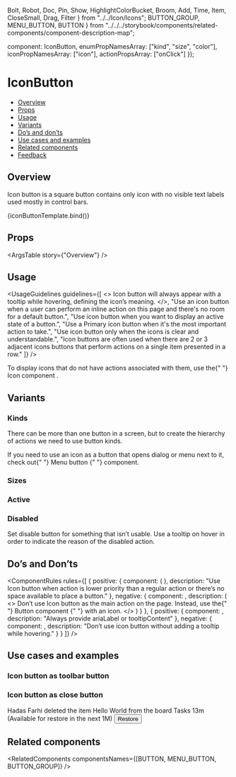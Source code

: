   Bolt,
  Robot,
  Doc,
  Pin,
  Show,
  HighlightColorBucket,
  Broom,
  Add,
  Time,
  Item,
  CloseSmall,
  Drag,
  Filter
} from "../../Icon/Icons";
  BUTTON_GROUP,
  MENU_BUTTON,
  BUTTON
} from "../../../storybook/components/related-components/component-description-map";

  component: IconButton,
  enumPropNamesArray: ["kind", "size", "color"],
  iconPropNamesArray: ["icon"],
  actionPropsArray: ["onClick"]
});

<Meta
  title="Buttons/Icon Button"
  component={IconButton}
  argTypes={metaSettings.argTypes}
  decorators={metaSettings.decorators}
/>

<!--- Component template -->


<!--- Component documentation -->

# IconButton

- [Overview](#overview)
- [Props](#props)
- [Usage](#usage)
- [Variants](#variants)
- [Do’s and don’ts](#dos-and-donts)
- [Use cases and examples](#use-cases-and-examples)
- [Related components](#related-components)
- [Feedback](#feedback)

## Overview

Icon button is a square button contains only icon with no visible text labels used mostly in control bars.

<Canvas>
  <Story name="Overview" args={{ ariaLabel: "Add", icon: Add }}>
    {iconButtonTemplate.bind()}
  </Story>
</Canvas>

## Props

<ArgsTable story={"Overview"} />

## Usage

<UsageGuidelines
  guidelines={[
    <>
      Icon button will always appear with a <Link href="/?path=/docs/popover-tooltip--overview">tooltip</Link> while
      hovering, defining the icon’s meaning.
    </>,
    "Use an icon button when a user can perform an inline action on this page and there's no room for a default button.",
    "Use icon button when you want to display an active state of a button.",
    "Use a Primary icon button when it's the most important action to take.",
    "Use icon button only when the icons is clear and understandable.",
    "Icon buttons are often used when there are 2 or 3 adjacent icons buttons that perform actions on a single item presented in a row."
  ]}
/>

<Tip title="Check yourself">
  To display icons that do not have actions associated with them, use the{" "}
  <Link href="/?path=/docs/components-icon--overview" size={Link.sizes.SMALL} withoutSpacing>
    Icon component
  </Link>
  .
</Tip>

## Variants

### Kinds

There can be more than one button in a screen, but to create the hierarchy of actions we need to use button kinds.

<Canvas>
  <Story name="Kinds">
    <div style={{ display: "flex", justifyContent: "space-evenly", alignItems: "center", width: "100%" }}>
      <IconButton icon={Bolt} kind={IconButton.kinds.PRIMARY} ariaLabel="My primary IconButton" />
      <IconButton icon={Bolt} kind={IconButton.kinds.SECONDARY} ariaLabel="My secondary IconButton" />
      <IconButton icon={Bolt} kind={IconButton.kinds.TERTIARY} ariaLabel="My tertiary IconButton" />
    </div>
  </Story>
</Canvas>

<Tip>
  If you need to use an icon as a button that opens dialog or menu next to it, check out{" "}
  <Link href="/?path=/docs/buttons-menubutton--overview" size={Link.sizes.SMALL} withoutSpacing>
    Menu button
  </Link>{" "}
  component.
</Tip>

### Sizes

<Canvas>
  <Story name="Sizes">
    <div style={{ display: "flex", justifyContent: "space-evenly", alignItems: "center", width: "100%" }}>
      <IconButton
        key="xxs"
        icon={Robot}
        kind={IconButton.kinds.SECONDARY}
        size={IconButton.sizes.XXS}
        ariaLabel="My xxs IconButton"
      />
      <IconButton
        key="xs"
        icon={Robot}
        kind={IconButton.kinds.SECONDARY}
        size={IconButton.sizes.XS}
        ariaLabel="My xs IconButton"
      />
      <IconButton
        key="small"
        icon={Robot}
        kind={IconButton.kinds.SECONDARY}
        size={IconButton.sizes.SMALL}
        ariaLabel="My small IconButton"
      />
      <IconButton
        key="medium"
        icon={Robot}
        kind={IconButton.kinds.SECONDARY}
        size={IconButton.sizes.MEDIUM}
        ariaLabel="My medium IconButton"
      />
      <IconButton
        key="large"
        icon={Robot}
        kind={IconButton.kinds.SECONDARY}
        size={IconButton.sizes.LARGE}
        ariaLabel="My large IconButton"
      />
    </div>
  </Story>
</Canvas>

### Active

<Canvas>
  <Story name="Active">
    <div style={{ display: "flex", justifyContent: "space-evenly", alignItems: "center", width: "100%" }}>
      <IconButton icon={Doc} kind={IconButton.kinds.PRIMARY} ariaLabel="My small active IconButton" active />
      <IconButton icon={Doc} kind={IconButton.kinds.SECONDARY} ariaLabel="My active medium IconButton" active />
      <IconButton icon={Doc} kind={IconButton.kinds.TERTIARY} ariaLabel="My active large IconButton" active />
    </div>
  </Story>
</Canvas>

### Disabled

Set disable button for something that isn’t usable. Use a tooltip on hover in order to indicate the reason of the disabled action.

<Canvas>
  <Story name="Disabled">
    <div style={{ display: "flex", justifyContent: "space-evenly", alignItems: "center", width: "100%" }}>
      <IconButton
        icon={Doc}
        kind={IconButton.kinds.PRIMARY}
        ariaLabel="My small disabled IconButton"
        disabled
        disabledReason="This function is not available"
      />
      <IconButton
        icon={Doc}
        kind={IconButton.kinds.SECONDARY}
        ariaLabel="My disabled medium IconButton"
        disabled
        disabledReason="This function is not available"
      />
      <IconButton
        icon={Doc}
        kind={IconButton.kinds.TERTIARY}
        ariaLabel="My disabled large IconButton"
        disabled
        disabledReason="This function is not available"
      />
    </div>
  </Story>
</Canvas>

## Do’s and Don’ts

<ComponentRules
  rules={[
    {
      positive: {
        component: (
          <DialogContentContainer>
            <IconButton icon={Pin} ariaLabel="Pin to top" />
            <IconButton icon={Show} ariaLabel="Show all" />
            <IconButton icon={HighlightColorBucket} ariaLabel="Show color" />
            <IconButton icon={Broom} ariaLabel="Clear style" />
          </DialogContentContainer>
        ),
        description:
          "Use Icon button when action is lower priority than a regular action or there’s no space available to place a button."
      },
      negative: {
        component: <IconButton icon={Add} kind={IconButton.kinds.PRIMARY} ariaLabel="Add item" />,
        description: (
          <>
            Don’t use Icon button as the main action on the page. Instead, use the{" "}
            <Link href="/?path=/docs/buttons-button--overview" withoutSpacing>
              Button component
            </Link>{" "}
            with an icon.
          </>
        )
      }
    },
    {
      positive: {
        component: <IconButton icon={Bolt} ariaLabel="Quick Search" />,
        description: "Always provide ariaLabel or tooltipContent"
      },
      negative: {
        component: <IconButton icon={Bolt} />,
        description: "Don’t use icon button without adding a tooltip while hovering."
      }
    }
  ]}
/>

## Use cases and examples

### Icon button as toolbar button

<Canvas>
  <Story name="Icon button as toolbar button">
    <Flex
      className={classes.dashboard}
      direction={Flex.directions.COLUMN}
      align={Flex.align.START}
      style={{ width: "50%" }}
    >
      <Flex className={classes.dashboardHeader} gap={Flex.gaps.SMALL}>
        <Icon icon={Drag} />
        <Heading type={Heading.types.h5} value="Widget name" />
        <IconButton icon={Filter} ariaLabel="Filter the widget by everything" size={IconButton.sizes.SMALL} />
      </Flex>
      <div className={classes.dashboardContent} />
    </Flex>
  </Story>
</Canvas>

### Icon button as close button

<Canvas>
  <Story name="Icon button as close button">
    <Flex style={{ width: "100%" }}>
      <Flex className={classes.recycleBin} style={{ width: "100%" }} justify={Flex.justify.START} gap={Flex.gaps.LARGE}>
        <Flex
          direction={Flex.directions.COLUMN}
          className={classes.recycleBinTitleContainer}
          justify={Flex.justify.CENTER}
        >
          <Icon icon={Item} iconSize={40} />
          <Heading
            className={classes.recycleBinTitle}
            type={Heading.types.h5}
            value="Item"
            id="monday-recycle-bin-title"
          />
        </Flex>
        <Avatar size={Avatar.sizes.LARGE} src={person1} type={Avatar.types.IMG} />
        <Flex
          direction={Flex.directions.COLUMN}
          className={classes.recycleBinContent}
          align={Flex.justify.START}
          ariaLabelledby="monday-recycle-bin-title"
        >
          <Flex gap={Flex.gaps.XS}>
            <Link withoutSpacing>Hadas Farhi</Link>
            <span>deleted the item </span>
            <Text
              type={Text.types.TEXT1}
              element="span"
              weight={Text.weights.MEDIUM}
              className={classes.recycleBinItemName}
            >
              Hello World
            </Text>
            <span>from the board</span>
          </Flex>
          <Text type={Text.types.TEXT1} element="span" weight={Text.weights.MEDIUM}>
            Tasks
          </Text>
          <Flex gap={Flex.gaps.XS} className={classes.recycleBinSubNote}>
            <Icon icon={Time} />
            <span className={classes.recycleBinTimeStamp}>13m</span>
            <span>(Available for restore in the next 1M)</span>
          </Flex>
        </Flex>
        <Button className={classes.recycleBinRestoreButton}>Restore</Button>
      </Flex>
    </Flex>
    <IconButton icon={CloseSmall} size={IconButton.sizes.SMALL} ariaLabel="Remove from Recycle bin" />
  </Story>
</Canvas>

## Related components

<RelatedComponents componentsNames={[BUTTON, MENU_BUTTON, BUTTON_GROUP]} />
